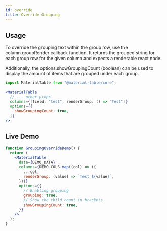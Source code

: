 ```yaml
---
id: override
title: Override Grouping
---
```



## Usage

To override the grouping text within the group row, use the column.groupRender callback function.
It returns the grouped string for each group row for the given column and expects a renderable react node.

Additionally, the options.showGroupingCount (boolean) can be used to display the amount of items that are grouped under each group.

```jsx
import MaterialTable from "@material-table/core";

<MaterialTable
  // ... other props
  columns={[field: "test", renderGroup: () => "Test"]}
  options={{
    showGroupingCount: true,
  }}
/>;
```

## Live Demo

<InfoBannerAboutGlobalVarsInDemos />

```jsx live
function GroupingOverrideDemo() {
  return (
    <MaterialTable
      data={DEMO_DATA}
      columns={DEMO_COLS.map((col) => ({
        ...col,
        renderGroup: (value) => `Test ${value}`,
      }))}
      options={{
        // Enabling grouping
        grouping: true,
        // Show the child count in brackets
        showGroupingCount: true,
      }}
    />
  );
}
```
